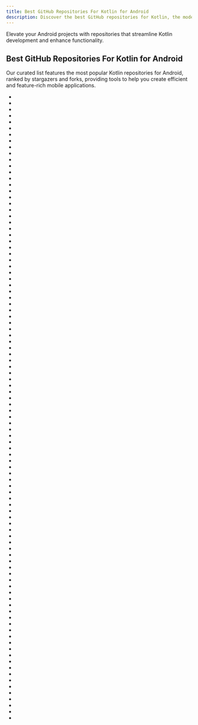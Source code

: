 ```yaml
---
title: Best GitHub Repositories For Kotlin for Android
description: Discover the best GitHub repositories for Kotlin, the modern language for Android app development.
---
```

Elevate your Android projects with repositories that streamline Kotlin development and enhance functionality.

## Best GitHub Repositories For Kotlin for Android

Our curated list features the most popular Kotlin repositories for Android, ranked by stargazers and forks, providing tools to help you create efficient and feature-rich mobile applications.

- <Badge owner="justjavac" repoName="free-programming-books-zh_CN" stars="https://img.shields.io/github/stars/justjavac/free-programming-books-zh_CN?style=flat&logoSize=auto" forks="https://img.shields.io/github/forks/justjavac/free-programming-books-zh_CN?style=flat&logoSize=auto"/>
- <Badge owner="square" repoName="okhttp" stars="https://img.shields.io/github/stars/square/okhttp?style=flat&logoSize=auto" forks="https://img.shields.io/github/forks/square/okhttp?style=flat&logoSize=auto"/>
- <Badge owner="square" repoName="leakcanary" stars="https://img.shields.io/github/stars/square/leakcanary?style=flat&logoSize=auto" forks="https://img.shields.io/github/forks/square/leakcanary?style=flat&logoSize=auto"/>
- <Badge owner="NativeScript" repoName="NativeScript" stars="https://img.shields.io/github/stars/NativeScript/NativeScript?style=flat&logoSize=auto" forks="https://img.shields.io/github/forks/NativeScript/NativeScript?style=flat&logoSize=auto"/>
- <Badge owner="google" repoName="iosched" stars="https://img.shields.io/github/stars/google/iosched?style=flat&logoSize=auto" forks="https://img.shields.io/github/forks/google/iosched?style=flat&logoSize=auto"/>
- <Badge owner="gkd-kit" repoName="gkd" stars="https://img.shields.io/github/stars/gkd-kit/gkd?style=flat&logoSize=auto" forks="https://img.shields.io/github/forks/gkd-kit/gkd?style=flat&logoSize=auto"/>
- <Badge owner="afollestad" repoName="material-dialogs" stars="https://img.shields.io/github/stars/afollestad/material-dialogs?style=flat&logoSize=auto" forks="https://img.shields.io/github/forks/afollestad/material-dialogs?style=flat&logoSize=auto"/>
- <Badge owner="yuliskov" repoName="SmartTube" stars="https://img.shields.io/github/stars/yuliskov/SmartTube?style=flat&logoSize=auto" forks="https://img.shields.io/github/forks/yuliskov/SmartTube?style=flat&logoSize=auto"/>
- <Badge owner="Tencent" repoName="MMKV" stars="https://img.shields.io/github/stars/Tencent/MMKV?style=flat&logoSize=auto" forks="https://img.shields.io/github/forks/Tencent/MMKV?style=flat&logoSize=auto"/>
- <Badge owner="android" repoName="nowinandroid" stars="https://img.shields.io/github/stars/android/nowinandroid?style=flat&logoSize=auto" forks="https://img.shields.io/github/forks/android/nowinandroid?style=flat&logoSize=auto"/>
- <Badge owner="JetBrains" repoName="compose-multiplatform" stars="https://img.shields.io/github/stars/JetBrains/compose-multiplatform?style=flat&logoSize=auto" forks="https://img.shields.io/github/forks/JetBrains/compose-multiplatform?style=flat&logoSize=auto"/>
- <Badge owner="Kotlin" repoName="anko" stars="https://img.shields.io/github/stars/Kotlin/anko?style=flat&logoSize=auto" forks="https://img.shields.io/github/forks/Kotlin/anko?style=flat&logoSize=auto"/>
- <Badge owner="CarGuo" repoName="gsy_github_app_flutter" stars="https://img.shields.io/github/stars/CarGuo/gsy_github_app_flutter?style=flat&logoSize=auto" forks="https://img.shields.io/github/forks/CarGuo/gsy_github_app_flutter?style=flat&logoSize=auto"/>
- <Badge owner="wasabeef" repoName="recyclerview-animators" stars="https://img.shields.io/github/stars/wasabeef/recyclerview-animators?style=flat&logoSize=auto" forks="https://img.shields.io/github/forks/wasabeef/recyclerview-animators?style=flat&logoSize=auto"/>
- <Badge owner="JunkFood02" repoName="Seal" stars="https://img.shields.io/github/stars/JunkFood02/Seal?style=flat&logoSize=auto" forks="https://img.shields.io/github/forks/JunkFood02/Seal?style=flat&logoSize=auto"/>
- <Badge owner="gyf-dev" repoName="ImmersionBar" stars="https://img.shields.io/github/stars/gyf-dev/ImmersionBar?style=flat&logoSize=auto" forks="https://img.shields.io/github/forks/gyf-dev/ImmersionBar?style=flat&logoSize=auto"/>
- <Badge owner="permissions-dispatcher" repoName="PermissionsDispatcher" stars="https://img.shields.io/github/stars/permissions-dispatcher/PermissionsDispatcher?style=flat&logoSize=auto" forks="https://img.shields.io/github/forks/permissions-dispatcher/PermissionsDispatcher?style=flat&logoSize=auto"/>
- <Badge owner="coil-kt" repoName="coil" stars="https://img.shields.io/github/stars/coil-kt/coil?style=flat&logoSize=auto" forks="https://img.shields.io/github/forks/coil-kt/coil?style=flat&logoSize=auto"/>
- <Badge owner="Shabinder" repoName="SpotiFlyer" stars="https://img.shields.io/github/stars/Shabinder/SpotiFlyer?style=flat&logoSize=auto" forks="https://img.shields.io/github/forks/Shabinder/SpotiFlyer?style=flat&logoSize=auto"/>
- <Badge owner="mihonapp" repoName="mihon" stars="https://img.shields.io/github/stars/mihonapp/mihon?style=flat&logoSize=auto" forks="https://img.shields.io/github/forks/mihonapp/mihon?style=flat&logoSize=auto"/>
- <Badge owner="wasabeef" repoName="glide-transformations" stars="https://img.shields.io/github/stars/wasabeef/glide-transformations?style=flat&logoSize=auto" forks="https://img.shields.io/github/forks/wasabeef/glide-transformations?style=flat&logoSize=auto"/>
- <Badge owner="LawnchairLauncher" repoName="lawnchair" stars="https://img.shields.io/github/stars/LawnchairLauncher/lawnchair?style=flat&logoSize=auto" forks="https://img.shields.io/github/forks/LawnchairLauncher/lawnchair?style=flat&logoSize=auto"/>
- <Badge owner="InsertKoinIO" repoName="koin" stars="https://img.shields.io/github/stars/InsertKoinIO/koin?style=flat&logoSize=auto" forks="https://img.shields.io/github/forks/InsertKoinIO/koin?style=flat&logoSize=auto"/>
- <Badge owner="square" repoName="okio" stars="https://img.shields.io/github/stars/square/okio?style=flat&logoSize=auto" forks="https://img.shields.io/github/forks/square/okio?style=flat&logoSize=auto"/>
- <Badge owner="libre-tube" repoName="LibreTube" stars="https://img.shields.io/github/stars/libre-tube/LibreTube?style=flat&logoSize=auto" forks="https://img.shields.io/github/forks/libre-tube/LibreTube?style=flat&logoSize=auto"/>
- <Badge owner="ankidroid" repoName="Anki-Android" stars="https://img.shields.io/github/stars/ankidroid/Anki-Android?style=flat&logoSize=auto" forks="https://img.shields.io/github/forks/ankidroid/Anki-Android?style=flat&logoSize=auto"/>
- <Badge owner="microg" repoName="GmsCore" stars="https://img.shields.io/github/stars/microg/GmsCore?style=flat&logoSize=auto" forks="https://img.shields.io/github/forks/microg/GmsCore?style=flat&logoSize=auto"/>
- <Badge owner="iSoron" repoName="uhabits" stars="https://img.shields.io/github/stars/iSoron/uhabits?style=flat&logoSize=auto" forks="https://img.shields.io/github/forks/iSoron/uhabits?style=flat&logoSize=auto"/>
- <Badge owner="skydoves" repoName="Pokedex" stars="https://img.shields.io/github/stars/skydoves/Pokedex?style=flat&logoSize=auto" forks="https://img.shields.io/github/forks/skydoves/Pokedex?style=flat&logoSize=auto"/>
- <Badge owner="google" repoName="android-classyshark" stars="https://img.shields.io/github/stars/google/android-classyshark?style=flat&logoSize=auto" forks="https://img.shields.io/github/forks/google/android-classyshark?style=flat&logoSize=auto"/>
- <Badge owner="android" repoName="android-ktx" stars="https://img.shields.io/github/stars/android/android-ktx?style=flat&logoSize=auto" forks="https://img.shields.io/github/forks/android/android-ktx?style=flat&logoSize=auto"/>
- <Badge owner="skydoves" repoName="android-developer-roadmap" stars="https://img.shields.io/github/stars/skydoves/android-developer-roadmap?style=flat&logoSize=auto" forks="https://img.shields.io/github/forks/skydoves/android-developer-roadmap?style=flat&logoSize=auto"/>
- <Badge owner="zetbaitsu" repoName="Compressor" stars="https://img.shields.io/github/stars/zetbaitsu/Compressor?style=flat&logoSize=auto" forks="https://img.shields.io/github/forks/zetbaitsu/Compressor?style=flat&logoSize=auto"/>
- <Badge owner="chrisbanes" repoName="tivi" stars="https://img.shields.io/github/stars/chrisbanes/tivi?style=flat&logoSize=auto" forks="https://img.shields.io/github/forks/chrisbanes/tivi?style=flat&logoSize=auto"/>
- <Badge owner="igorwojda" repoName="android-showcase" stars="https://img.shields.io/github/stars/igorwojda/android-showcase?style=flat&logoSize=auto" forks="https://img.shields.io/github/forks/igorwojda/android-showcase?style=flat&logoSize=auto"/>
- <Badge owner="bitwarden" repoName="android" stars="https://img.shields.io/github/stars/bitwarden/android?style=flat&logoSize=auto" forks="https://img.shields.io/github/forks/bitwarden/android?style=flat&logoSize=auto"/>
- <Badge owner="getActivity" repoName="AndroidProject" stars="https://img.shields.io/github/stars/getActivity/AndroidProject?style=flat&logoSize=auto" forks="https://img.shields.io/github/forks/getActivity/AndroidProject?style=flat&logoSize=auto"/>
- <Badge owner="atinfo" repoName="awesome-test-automation" stars="https://img.shields.io/github/stars/atinfo/awesome-test-automation?style=flat&logoSize=auto" forks="https://img.shields.io/github/forks/atinfo/awesome-test-automation?style=flat&logoSize=auto"/>
- <Badge owner="Gurupreet" repoName="ComposeCookBook" stars="https://img.shields.io/github/stars/Gurupreet/ComposeCookBook?style=flat&logoSize=auto" forks="https://img.shields.io/github/forks/Gurupreet/ComposeCookBook?style=flat&logoSize=auto"/>
- <Badge owner="amitshekhariitbhu" repoName="from-java-to-kotlin" stars="https://img.shields.io/github/stars/amitshekhariitbhu/from-java-to-kotlin?style=flat&logoSize=auto" forks="https://img.shields.io/github/forks/amitshekhariitbhu/from-java-to-kotlin?style=flat&logoSize=auto"/>
- <Badge owner="florisboard" repoName="florisboard" stars="https://img.shields.io/github/stars/florisboard/florisboard?style=flat&logoSize=auto" forks="https://img.shields.io/github/forks/florisboard/florisboard?style=flat&logoSize=auto"/>
- <Badge owner="zhanghai" repoName="MaterialFiles" stars="https://img.shields.io/github/stars/zhanghai/MaterialFiles?style=flat&logoSize=auto" forks="https://img.shields.io/github/forks/zhanghai/MaterialFiles?style=flat&logoSize=auto"/>
- <Badge owner="wasabeef" repoName="Blurry" stars="https://img.shields.io/github/stars/wasabeef/Blurry?style=flat&logoSize=auto" forks="https://img.shields.io/github/forks/wasabeef/Blurry?style=flat&logoSize=auto"/>
- <Badge owner="ArisGuimera" repoName="Android-Expert" stars="https://img.shields.io/github/stars/ArisGuimera/Android-Expert?style=flat&logoSize=auto" forks="https://img.shields.io/github/forks/ArisGuimera/Android-Expert?style=flat&logoSize=auto"/>
- <Badge owner="TeamAmaze" repoName="AmazeFileManager" stars="https://img.shields.io/github/stars/TeamAmaze/AmazeFileManager?style=flat&logoSize=auto" forks="https://img.shields.io/github/forks/TeamAmaze/AmazeFileManager?style=flat&logoSize=auto"/>
- <Badge owner="Ehviewer-Overhauled" repoName="Ehviewer" stars="https://img.shields.io/github/stars/Ehviewer-Overhauled/Ehviewer?style=flat&logoSize=auto" forks="https://img.shields.io/github/forks/Ehviewer-Overhauled/Ehviewer?style=flat&logoSize=auto"/>
- <Badge owner="android" repoName="camera-samples" stars="https://img.shields.io/github/stars/android/camera-samples?style=flat&logoSize=auto" forks="https://img.shields.io/github/forks/android/camera-samples?style=flat&logoSize=auto"/>
- <Badge owner="orhanobut" repoName="dialogplus" stars="https://img.shields.io/github/stars/orhanobut/dialogplus?style=flat&logoSize=auto" forks="https://img.shields.io/github/forks/orhanobut/dialogplus?style=flat&logoSize=auto"/>
- <Badge owner="Ashinch" repoName="ReadYou" stars="https://img.shields.io/github/stars/Ashinch/ReadYou?style=flat&logoSize=auto" forks="https://img.shields.io/github/forks/Ashinch/ReadYou?style=flat&logoSize=auto"/>
- <Badge owner="youlookwhat" repoName="CloudReader" stars="https://img.shields.io/github/stars/youlookwhat/CloudReader?style=flat&logoSize=auto" forks="https://img.shields.io/github/forks/youlookwhat/CloudReader?style=flat&logoSize=auto"/>
- <Badge owner="nisrulz" repoName="android-tips-tricks" stars="https://img.shields.io/github/stars/nisrulz/android-tips-tricks?style=flat&logoSize=auto" forks="https://img.shields.io/github/forks/nisrulz/android-tips-tricks?style=flat&logoSize=auto"/>
- <Badge owner="kizitonwose" repoName="Calendar" stars="https://img.shields.io/github/stars/kizitonwose/Calendar?style=flat&logoSize=auto" forks="https://img.shields.io/github/forks/kizitonwose/Calendar?style=flat&logoSize=auto"/>
- <Badge owner="android10" repoName="Android-CleanArchitecture-Kotlin" stars="https://img.shields.io/github/stars/android10/Android-CleanArchitecture-Kotlin?style=flat&logoSize=auto" forks="https://img.shields.io/github/forks/android10/Android-CleanArchitecture-Kotlin?style=flat&logoSize=auto"/>
- <Badge owner="ReVanced" repoName="revanced-patches-template" stars="https://img.shields.io/github/stars/ReVanced/revanced-patches-template?style=flat&logoSize=auto" forks="https://img.shields.io/github/forks/ReVanced/revanced-patches-template?style=flat&logoSize=auto"/>
- <Badge owner="kittinunf" repoName="fuel" stars="https://img.shields.io/github/stars/kittinunf/fuel?style=flat&logoSize=auto" forks="https://img.shields.io/github/forks/kittinunf/fuel?style=flat&logoSize=auto"/>
- <Badge owner="WooVictory" repoName="Ready-For-Tech-Interview" stars="https://img.shields.io/github/stars/WooVictory/Ready-For-Tech-Interview?style=flat&logoSize=auto" forks="https://img.shields.io/github/forks/WooVictory/Ready-For-Tech-Interview?style=flat&logoSize=auto"/>
- <Badge owner="moezbhatti" repoName="qksms" stars="https://img.shields.io/github/stars/moezbhatti/qksms?style=flat&logoSize=auto" forks="https://img.shields.io/github/forks/moezbhatti/qksms?style=flat&logoSize=auto"/>
- <Badge owner="LibChecker" repoName="LibChecker" stars="https://img.shields.io/github/stars/LibChecker/LibChecker?style=flat&logoSize=auto" forks="https://img.shields.io/github/forks/LibChecker/LibChecker?style=flat&logoSize=auto"/>
- <Badge owner="izhangzhihao" repoName="intellij-rainbow-brackets" stars="https://img.shields.io/github/stars/izhangzhihao/intellij-rainbow-brackets?style=flat&logoSize=auto" forks="https://img.shields.io/github/forks/izhangzhihao/intellij-rainbow-brackets?style=flat&logoSize=auto"/>
- <Badge owner="AlmasB" repoName="FXGL" stars="https://img.shields.io/github/stars/AlmasB/FXGL?style=flat&logoSize=auto" forks="https://img.shields.io/github/forks/AlmasB/FXGL?style=flat&logoSize=auto"/>
- <Badge owner="objectbox" repoName="objectbox-java" stars="https://img.shields.io/github/stars/objectbox/objectbox-java?style=flat&logoSize=auto" forks="https://img.shields.io/github/forks/objectbox/objectbox-java?style=flat&logoSize=auto"/>
- <Badge owner="nextcloud" repoName="android" stars="https://img.shields.io/github/stars/nextcloud/android?style=flat&logoSize=auto" forks="https://img.shields.io/github/forks/nextcloud/android?style=flat&logoSize=auto"/>
- <Badge owner="square" repoName="wire" stars="https://img.shields.io/github/stars/square/wire?style=flat&logoSize=auto" forks="https://img.shields.io/github/forks/square/wire?style=flat&logoSize=auto"/>
- <Badge owner="terrakok" repoName="kmp-awesome" stars="https://img.shields.io/github/stars/terrakok/kmp-awesome?style=flat&logoSize=auto" forks="https://img.shields.io/github/forks/terrakok/kmp-awesome?style=flat&logoSize=auto"/>
- <Badge owner="ChuckerTeam" repoName="chucker" stars="https://img.shields.io/github/stars/ChuckerTeam/chucker?style=flat&logoSize=auto" forks="https://img.shields.io/github/forks/ChuckerTeam/chucker?style=flat&logoSize=auto"/>
- <Badge owner="HujiangTechnology" repoName="gradle_plugin_android_aspectjx" stars="https://img.shields.io/github/stars/HujiangTechnology/gradle_plugin_android_aspectjx?style=flat&logoSize=auto" forks="https://img.shields.io/github/forks/HujiangTechnology/gradle_plugin_android_aspectjx?style=flat&logoSize=auto"/>
- <Badge owner="deniscerri" repoName="ytdlnis" stars="https://img.shields.io/github/stars/deniscerri/ytdlnis?style=flat&logoSize=auto" forks="https://img.shields.io/github/forks/deniscerri/ytdlnis?style=flat&logoSize=auto"/>
- <Badge owner="mcxiaoke" repoName="RxDocs" stars="https://img.shields.io/github/stars/mcxiaoke/RxDocs?style=flat&logoSize=auto" forks="https://img.shields.io/github/forks/mcxiaoke/RxDocs?style=flat&logoSize=auto"/>
- <Badge owner="mikepenz" repoName="FastAdapter" stars="https://img.shields.io/github/stars/mikepenz/FastAdapter?style=flat&logoSize=auto" forks="https://img.shields.io/github/forks/mikepenz/FastAdapter?style=flat&logoSize=auto"/>
- <Badge owner="owncloud" repoName="android" stars="https://img.shields.io/github/stars/owncloud/android?style=flat&logoSize=auto" forks="https://img.shields.io/github/forks/owncloud/android?style=flat&logoSize=auto"/>
- <Badge owner="T8RIN" repoName="ImageToolbox" stars="https://img.shields.io/github/stars/T8RIN/ImageToolbox?style=flat&logoSize=auto" forks="https://img.shields.io/github/forks/T8RIN/ImageToolbox?style=flat&logoSize=auto"/>
- <Badge owner="Droid-ify" repoName="client" stars="https://img.shields.io/github/stars/Droid-ify/client?style=flat&logoSize=auto" forks="https://img.shields.io/github/forks/Droid-ify/client?style=flat&logoSize=auto"/>
- <Badge owner="apollographql" repoName="apollo-kotlin" stars="https://img.shields.io/github/stars/apollographql/apollo-kotlin?style=flat&logoSize=auto" forks="https://img.shields.io/github/forks/apollographql/apollo-kotlin?style=flat&logoSize=auto"/>
- <Badge owner="skydoves" repoName="Balloon" stars="https://img.shields.io/github/stars/skydoves/Balloon?style=flat&logoSize=auto" forks="https://img.shields.io/github/forks/skydoves/Balloon?style=flat&logoSize=auto"/>
- <Badge owner="skydoves" repoName="chatgpt-android" stars="https://img.shields.io/github/stars/skydoves/chatgpt-android?style=flat&logoSize=auto" forks="https://img.shields.io/github/forks/skydoves/chatgpt-android?style=flat&logoSize=auto"/>
- <Badge owner="Aliucord" repoName="Aliucord" stars="https://img.shields.io/github/stars/Aliucord/Aliucord?style=flat&logoSize=auto" forks="https://img.shields.io/github/forks/Aliucord/Aliucord?style=flat&logoSize=auto"/>
- <Badge owner="mouredev" repoName="mouredev" stars="https://img.shields.io/github/stars/mouredev/mouredev?style=flat&logoSize=auto" forks="https://img.shields.io/github/forks/mouredev/mouredev?style=flat&logoSize=auto"/>
- <Badge owner="mikepenz" repoName="AboutLibraries" stars="https://img.shields.io/github/stars/mikepenz/AboutLibraries?style=flat&logoSize=auto" forks="https://img.shields.io/github/forks/mikepenz/AboutLibraries?style=flat&logoSize=auto"/>
- <Badge owner="SimpleMobileTools" repoName="Simple-Gallery" stars="https://img.shields.io/github/stars/SimpleMobileTools/Simple-Gallery?style=flat&logoSize=auto" forks="https://img.shields.io/github/forks/SimpleMobileTools/Simple-Gallery?style=flat&logoSize=auto"/>
- <Badge owner="SimpleMobileTools" repoName="Simple-Calendar" stars="https://img.shields.io/github/stars/SimpleMobileTools/Simple-Calendar?style=flat&logoSize=auto" forks="https://img.shields.io/github/forks/SimpleMobileTools/Simple-Calendar?style=flat&logoSize=auto"/>
- <Badge owner="tommybuonomo" repoName="dotsindicator" stars="https://img.shields.io/github/stars/tommybuonomo/dotsindicator?style=flat&logoSize=auto" forks="https://img.shields.io/github/forks/tommybuonomo/dotsindicator?style=flat&logoSize=auto"/>
- <Badge owner="k2-fsa" repoName="sherpa-onnx" stars="https://img.shields.io/github/stars/k2-fsa/sherpa-onnx?style=flat&logoSize=auto" forks="https://img.shields.io/github/forks/k2-fsa/sherpa-onnx?style=flat&logoSize=auto"/>
- <Badge owner="Foso" repoName="Jetpack-Compose-Playground" stars="https://img.shields.io/github/stars/Foso/Jetpack-Compose-Playground?style=flat&logoSize=auto" forks="https://img.shields.io/github/forks/Foso/Jetpack-Compose-Playground?style=flat&logoSize=auto"/>
- <Badge owner="uber" repoName="AutoDispose" stars="https://img.shields.io/github/stars/uber/AutoDispose?style=flat&logoSize=auto" forks="https://img.shields.io/github/forks/uber/AutoDispose?style=flat&logoSize=auto"/>
- <Badge owner="princekin-f" repoName="EasyFloat" stars="https://img.shields.io/github/stars/princekin-f/EasyFloat?style=flat&logoSize=auto" forks="https://img.shields.io/github/forks/princekin-f/EasyFloat?style=flat&logoSize=auto"/>
- <Badge owner="jing332" repoName="tts-server-android" stars="https://img.shields.io/github/stars/jing332/tts-server-android?style=flat&logoSize=auto" forks="https://img.shields.io/github/forks/jing332/tts-server-android?style=flat&logoSize=auto"/>
- <Badge owner="UnevenSoftware" repoName="LeafPic" stars="https://img.shields.io/github/stars/UnevenSoftware/LeafPic?style=flat&logoSize=auto" forks="https://img.shields.io/github/forks/UnevenSoftware/LeafPic?style=flat&logoSize=auto"/>
- <Badge owner="vinaygaba" repoName="Learn-Jetpack-Compose-By-Example" stars="https://img.shields.io/github/stars/vinaygaba/Learn-Jetpack-Compose-By-Example?style=flat&logoSize=auto" forks="https://img.shields.io/github/forks/vinaygaba/Learn-Jetpack-Compose-By-Example?style=flat&logoSize=auto"/>
- <Badge owner="Tinder" repoName="Scarlet" stars="https://img.shields.io/github/stars/Tinder/Scarlet?style=flat&logoSize=auto" forks="https://img.shields.io/github/forks/Tinder/Scarlet?style=flat&logoSize=auto"/>
- <Badge owner="raamcosta" repoName="compose-destinations" stars="https://img.shields.io/github/stars/raamcosta/compose-destinations?style=flat&logoSize=auto" forks="https://img.shields.io/github/forks/raamcosta/compose-destinations?style=flat&logoSize=auto"/>
- <Badge owner="kosi-libs" repoName="Kodein" stars="https://img.shields.io/github/stars/kosi-libs/Kodein?style=flat&logoSize=auto" forks="https://img.shields.io/github/forks/kosi-libs/Kodein?style=flat&logoSize=auto"/>
- <Badge owner="hegaojian" repoName="JetpackMvvm" stars="https://img.shields.io/github/stars/hegaojian/JetpackMvvm?style=flat&logoSize=auto" forks="https://img.shields.io/github/forks/hegaojian/JetpackMvvm?style=flat&logoSize=auto"/>
- <Badge owner="MobileNativeFoundation" repoName="Store" stars="https://img.shields.io/github/stars/MobileNativeFoundation/Store?style=flat&logoSize=auto" forks="https://img.shields.io/github/forks/MobileNativeFoundation/Store?style=flat&logoSize=auto"/>
- <Badge owner="DanielMartinus" repoName="Konfetti" stars="https://img.shields.io/github/stars/DanielMartinus/Konfetti?style=flat&logoSize=auto" forks="https://img.shields.io/github/forks/DanielMartinus/Konfetti?style=flat&logoSize=auto"/>
- <Badge owner="mxdldev" repoName="android-mvp-mvvm-flytour" stars="https://img.shields.io/github/stars/mxdldev/android-mvp-mvvm-flytour?style=flat&logoSize=auto" forks="https://img.shields.io/github/forks/mxdldev/android-mvp-mvvm-flytour?style=flat&logoSize=auto"/>
- <Badge owner="requery" repoName="requery" stars="https://img.shields.io/github/stars/requery/requery?style=flat&logoSize=auto" forks="https://img.shields.io/github/forks/requery/requery?style=flat&logoSize=auto"/>
- <Badge owner="wuseal" repoName="JsonToKotlinClass" stars="https://img.shields.io/github/stars/wuseal/JsonToKotlinClass?style=flat&logoSize=auto" forks="https://img.shields.io/github/forks/wuseal/JsonToKotlinClass?style=flat&logoSize=auto"/>
- <Badge owner="rumboalla" repoName="apkupdater" stars="https://img.shields.io/github/stars/rumboalla/apkupdater?style=flat&logoSize=auto" forks="https://img.shields.io/github/forks/rumboalla/apkupdater?style=flat&logoSize=auto"/>
- <Badge owner="joreilly" repoName="PeopleInSpace" stars="https://img.shields.io/github/stars/joreilly/PeopleInSpace?style=flat&logoSize=auto" forks="https://img.shields.io/github/forks/joreilly/PeopleInSpace?style=flat&logoSize=auto"/>
- <Badge owner="xiaojinzi123" repoName="Component" stars="https://img.shields.io/github/stars/xiaojinzi123/Component?style=flat&logoSize=auto" forks="https://img.shields.io/github/forks/xiaojinzi123/Component?style=flat&logoSize=auto"/>